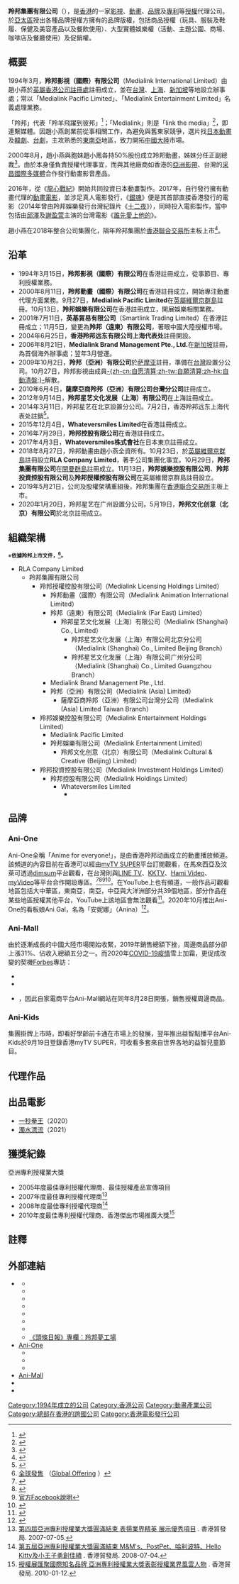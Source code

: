 {{NoteTA
|G1=UK Places
}}
{{Infobox Company 
| company_name = 羚邦集團有限公司
| company_name_en = Medialink Group Limited
| company_logo = Medialinklogo.png
| logo_caption = 企業LOGO<ref name=cuhk>{{cite web|author=|editor= |url=https://www.bschool.cuhk.edu.hk/chi/featured-stories/quality-entertainment-knows-no-boundaries-tc/|title=小燕飛躍化羚羊 精彩娛樂無邊界|work=[[香港中文大學商學院|香港中文大學商學院]]|date=2019-09-24|language=zh-hk|accessdate=|archive-date=|archive-url=|dead-url=}}</ref><ref>[https://anidb.net/creator/49335 Lovinia Chiu - Person (49335) - AniDB]</ref>
| company_type = [[上市公司|上市公司]]
| company_slogan = 
| trading_name = MediaLink
| market_information = {{hkex|2230}}
| foundation = 1994年3月15日（羚邦影視）<br />2000年8月11日（羚邦動畫）<br />2000年10月13日（羚邦娛樂）<br>2018年10月29日（羚邦集團）
| location = {{HKG}}[[油尖旺區|油尖旺區]][[尖沙咀|尖沙咀]][[麼地道|麼地道]]75號南洋中心一期十樓1001室
| founder = 趙小燕<ref>{{cite news|author=林子|editor=陈莉|url=http://www.bjnews.com.cn/finance/2018/12/03/527090.html|title=《流星花园》运营商拟IPO，“赵氏三姐妹”把控公司|work=[[新京报|新京报]]|date=2018-12-03|language=zh-cn|accessdate=2019-05-31|archive-date=2019-05-31|archive-url=https://web.archive.org/web/20190531003439/http://www.bjnews.com.cn/finance/2018/12/03/527090.html|dead-url=no}}</ref>
| key_people = 趙小燕{{small|（董事會主席兼行政總裁）}}<br>趙小鳳{{small|（執行董事）}}<br>趙小玲{{small|（人事行政財務主管）}}
| industry = 
| predecessor =
| products = 節目發行及專利授權代理
| capital = 
| revenue = 
| operating_income = 
| net_income = 
| num_employees = 99名
| accounting_period = 
| major_shareholder= RLA Company Limited 75%
| parent = 
| subsid = 見[[#組織架構|組織架構]]
| homepage = http://www.medialink.com.hk/
| footnotes ={{asof|2020|3|31}}
| width = 
}}
'''羚邦集團有限公司'''（{{lang-en|'''Medialink Group Limited'''}}），是[[香港|香港]]的一家[[影視|影視]]、[[動畫|動畫]]、[[品牌|品牌]]及[[專利|專利]]等[[授權_(法律)|授權]]代理公司。於[[亞太區|亞太區]]授出各種品牌授權方擁有的品牌版權，包括商品授權（玩具、服裝及鞋履、保健及美容產品以及餐飲使用）、大型實體娛樂權（活動、主題公園、商場、咖啡店及餐廳使用）及促銷權。

== 概要 ==
1994年3月，'''羚邦影視（國際）有限公司'''（Medialink International Limited）由趙小燕於[[英屬香港|英屬香港]][[公司註冊處|公司註冊處]]註冊成立，並在[[台灣|台灣]]、[[上海|上海]]、[[新加坡|新加坡]]等地設立辦事處；常以「Medialink Pacific Limited」、「Medialink Entertainment Limited」名義處理業務。

「羚邦」代表「羚羊飛躍到彼邦」{{r|cuhk}}<ref name=hd190521>{{cite news|author=|editor= |url=https://hd.stheadline.com/news/realtime/fin/1504794/即時-財經-新股速遞-羚邦-未來發展方向-將考慮學前卡通|title=【新股速遞】羚邦：未來發展方向 將考慮學前卡通|work=[[頭條日報|頭條日報]]|date=2019-05-21|language=zh-hk|accessdate=|archive-date=|archive-url=|dead-url=}}</ref>；「Medialink」則是「link the media」<ref>{{cite news|author=趙小燕|editor= |url=https://hd.stheadline.com/news/columns/1139/20191014/803534/專欄-羚邦夢工場-知產創意-商機無限|title=羚邦夢工場——知產創意 商機無限|work=[[頭條日報|頭條日報]]|date=2019-10-14|language=zh-hk|accessdate=|archive-date=|archive-url=|dead-url=}}</ref>，即連繫媒體。因趙小燕創業前從事相關工作，為避免與舊東家競爭，選片找[[日本動畫|日本動畫]]及[[韓劇|韓劇]]、[[台劇|台劇]]，主攻熟悉的[[東南亞|東南亞]]地區，致力開拓[[中國大陸|中國大陸]]市場{{r|cuhk}}。

2000年8月，趙小燕與胞妹趙小鳳各持50%股份成立羚邦動畫，姊妹分任正副總裁<ref>{{youtube|sFxFv85_jCk|【2014.11.21】小王子情境故事機 讓你走入書中 -udn tv|s=36}}<!--{{cite news|author=楊慈茵、陳君傑|url=https://video.udn.com/news/235221|title=小王子情境故事機 讓你走入書中|work=聯合影音網|date=2014-11-21|language=zh-tw}}--></ref>。由於本身僅負責授權代理事宜，而與其他廠商如香港的[[亞洲影帶|亞洲影帶]]、台灣的[[采昌國際多媒體|采昌國際多媒體]]合作發行動畫影音產品。

2016年，從《[[龍心戰紀|龍心戰紀]]》開始共同投資日本動畫製作。2017年，自行發行擁有動畫代理的[[動畫電影|動畫電影]]，並涉足真人電影發行，《[[銀魂_(2017年電影)|銀魂]]》便是其首部直接香港發行的電影（2014年曾由羚邦娛樂發行台灣紀錄片《[[十二夜_(台灣電影)|十二夜]]》），同時投入電影製作，當中包括由[[邱澤|邱澤]]及[[謝盈萱|謝盈萱]]主演的台灣電影《[[誰先愛上他的|誰先愛上他的]]》。

趙小燕在2018年整合公司集團化，隔年羚邦集團於[[香港聯合交易所|香港聯合交易所]]主板上市<ref>{{cite news|author=|editor=劉惠瓊|url=http://www.hkcna.hk/content/2019/0521/764083.shtml|title=組圖：影視劇發行商“羚邦集團”掛牌上市|work=香港新聞網|date=2019-05-21|language=zh-hk|accessdate=2019-05-31|archive-date=2019-05-31|archive-url=https://web.archive.org/web/20190531003439/http://www.hkcna.hk/content/2019/0521/764083.shtml|dead-url=no}}</ref>。

== 沿革 ==
*1994年3月15日，'''羚邦影視（國際）有限公司'''在香港註冊成立，從事節目、專利授權業務。
*2000年8月11日，'''羚邦動畫（國際）有限公司'''在香港註冊成立，開始專注動畫代理方面業務。9月27日，'''Medialink Pacific Limited'''在[[英屬維爾京群島|英屬維爾京群島]]註冊。10月13日，'''羚邦娛樂有限公司'''在香港註冊成立，開展娛樂相關業務。
*2001年7月11日，'''英基貿易有限公司'''（Smartlink Trading Limited）在香港註冊成立；11月5日，變更為'''羚邦（遠東）有限公司'''，著眼中國大陸授權市場。
*2004年6月25日，'''香港羚邦远东有限公司上海代表处'''註冊開設。<!--http://shjingan09802.11467.com/-->
*2006年8月21日，'''Medialink Brand Management Pte., Ltd.'''在[[新加坡|新加坡]]註冊，為首個海外辦事處；翌年3月營運。
*2009年10月2日，'''羚邦（亞洲）有限公司'''於[[萨摩亚|萨摩亚]]註冊，準備在[[台灣|台灣]]設置分公司。10月27日，羚邦影視由成員[[清盤|-{zh-cn:自愿清算;zh-tw:自願清算;zh-hk:自動清盤;}-]]解散。
*2010年6月4日，'''薩摩亞商羚邦（亞洲）有限公司台灣分公司'''註冊成立。
*2012年9月14日，'''羚邦星艺文化发展（上海）有限公司'''在上海註冊成立。
*2014年3月11日，羚邦星艺在北京設置分公司。7月2日，香港羚邦远东上海代表处註銷<ref>{{cite web|author=|editor=|url=http://shdata.gov.cn/servlet/FileDownload?fileId=2c90e4f34f21698c014f250f3cac0092&type=0&fileName=c98e9e75c86345cba4b113cf090c2063.xls&clientFilename=dbjgzxgg.xls|title=市局常驻代表机构注销公告|work=上海市政府数据服务网|date=|archiveurl=https://web.archive.org/web/20190531021107/http://webcache.googleusercontent.com/search?q=cache%3Ag1x2VgSpOTAJ%3Ashdata.gov.cn%2Fservlet%2FFileDownload%3FfileId%3D2c90e4f34f21698c014f250f3cac0092%26type%3D0%26fileName%3Dc98e9e75c86345cba4b113cf090c2063.xls%26clientFilename%3Ddbjgzxgg.xls|archivedate=2019-05-31|language=zh-cn|deadurl=yes|access-date=2019-05-31}}</ref>。
*2015年12月4日，'''Whateversmiles Limited'''在香港註冊成立。
*2016年7月29日，'''羚邦控股有限公司'''在香港註冊成立。
*2017年4月3日，'''Whateversmiles株式會社'''在日本東京註冊成立。
*2018年8月27日，羚邦動畫由趙小燕全資所有。10月23日，於[[英屬維爾京群島|英屬維爾京群島]]註冊設立'''RLA Company Limited'''，著手公司集團化事宜。10月29日，'''羚邦集團有限公司'''在[[開曼群島|開曼群島]]註冊成立。11月13日，'''羚邦娛樂控股有限公司'''、'''羚邦投資控股有限公司'''及'''羚邦授權控股有限公司'''在英屬維爾京群島註冊設立。
*2019年5月21日，公司及股權架構重組後，羚邦集團在[[香港聯合交易所|香港聯合交易所]]主板上市。
*2020年1月20日，羚邦星艺在广州設置分公司。5月19日，'''羚邦文化创意（北京）有限公司'''於北京註冊成立。

==組織架構==
<div class="notice metadata"  id="spoiler"><small>※'''依據羚邦上市文件，{{asof|2019|4|30}}<ref>[http://www3.hkexnews.hk/listedco/listconews/SEHK/2019/0430/LTN20190430064_C.pdf 全球發售] {{Wayback|url=http://www3.hkexnews.hk/listedco/listconews/SEHK/2019/0430/LTN20190430064_C.pdf |date=20190530163700 }}（[http://www3.hkexnews.hk/listedco/listconews/SEHK/2019/0430/LTN20190430063.pdf Global Offering] {{Wayback|url=http://www3.hkexnews.hk/listedco/listconews/SEHK/2019/0430/LTN20190430063.pdf |date=20190530163703 }}）</ref>。'''</small></div>
*RLA Company Limited
**羚邦集團有限公司
***羚邦授權控股有限公司（Medialink Licensing Holdings Limited）
****羚邦動畫（國際）有限公司（Medialink Animation International Limited）
****羚邦（遠東）有限公司（Medialink (Far East) Limited）
*****羚邦星艺文化发展（上海）有限公司（Medialink (Shanghai) Co., Limited）
******羚邦星艺文化发展（上海）有限公司北京分公司（Medialink (Shanghai) Co., Limited Beijing Branch） 
******羚邦星艺文化发展（上海）有限公司广州分公司（Medialink (Shanghai) Co., Limited Guangzhou Branch） 
****Medialink Brand Management Pte., Ltd.
****羚邦（亞洲）有限公司（Medialink (Asia) Limited）
*****薩摩亞商羚邦（亞洲）有限公司台灣分公司（Medialink (Asia) Limited Taiwan Branch）<!--於2010年成立，在薩摩亞的[[境外公司|境外公司]]。不論中國大陸或台灣，公司法均規定，外商公司中文名稱應標明其國籍。-->
***羚邦娛樂控股有限公司（Medialink Entertainment Holdings Limited）
****Medialink Pacific Limited
****羚邦娛樂有限公司（Medialink Entertainment Limited）
*****羚邦文化创意（北京）有限公司（Medialink Cultural & Creative (Beijing) Limited）
***羚邦投資控股有限公司（Medialink Investment Holdings Limited）
****羚邦控股有限公司（Medialink Holdings Limited）
*****Whateversmiles Limited
******{{nihongo|Whateversmiles株式會社|Whateversmiles株式会社}}

== 品牌 ==
=== Ani-One ===
Ani-One全稱「Anime for everyone!」，是由香港羚邦动画成立的動畫播放頻道。該頻道的內容目前在香港可以經由[[myTV_SUPER|myTV SUPER]]平台訂閱觀看，在馬來西亞及汶萊可透過[[dimsum|dimsum]]平台觀看，在台灣則與[[LINE_TV|LINE TV]]、[[KKTV|KKTV]]、[[Hami_Video|Hami Video]]、[[myVideo|myVideo]]等平台合作開設專區。<ref>{{cite news|url=http://www.kwongwah.com.my/?p=497054|title=涵盖时下最热门动漫 dimsum新增动画平台|date=2018-04-08|newspaper=光華日報|language=zh-my|access-date=2018-10-12|archive-url=https://web.archive.org/web/20181013014609/http://www.kwongwah.com.my/?p=497054|archive-date=2018-10-13|dead-url=yes}}</ref><ref>{{cite news|url=http://www.chinapress.com.my/20180410/dimsum新增-日本動畫頻道-2/|newspaper=[[中國報|中國報]]|title=dimsum新增 日本動畫頻道|date=2018-04-10|language=zh-my}}</ref><ref>[https://www.facebook.com/notes/ani-one/ani-one-動漫點播組合/2042167859352920/ 官方Facebook說明]</ref><ref>{{Cite web |url=https://www.linetv.tw/drama?area=ani_one |title=LINE TV的Ani-One專欄 |accessdate=2019-01-18 |archive-date=2019-01-19 |archive-url=https://web.archive.org/web/20190119121142/https://www.linetv.tw/drama?area=ani_one |dead-url=no }}</ref>。在YouTube上也有頻道，一般作品可觀看地區包括大中華區，東南亞，南亞，中亞與大洋洲部分共39個地區，部分作品在某些地區授權其他平台，YouTube上該地區會無法觀看<ref>{{cite web |title=Ani-One動漫專區 |url=https://www.youtube.com/channel/UC0wNSTMWIL3qaorLx0jie6A |website=YouTube |accessdate=2020-06-21 |archive-date=2020-07-02 |archive-url=https://web.archive.org/web/20200702062653/https://www.youtube.com/channel/UC0wNSTMWIL3qaorLx0jie6A |dead-url=no }}</ref>。2020年10月推出Ani-One的看板娘Ani Gal，名為「安妮娜」（Anina）<ref>{{facebook|AniGalAnina|Ani Gal}}</ref>。

=== Ani-Mall ===
由於逐漸成長的中國大陸市場開始收緊，2019年銷售總額下挫，周邊商品部分卻上漲31%、佔收入總額五分之一。而2020年[[2019冠状病毒病疫情|COVID-19疫情]]雪上加霜，更促成改變的契機<ref name=forbes>[[Forbes|Forbes]]專訪：
*{{cite news|author=Yue Wang|editor=|others= |url=https://www.forbes.com/sites/ywang/2020/07/13/anime-distributor-turns-to-merchandise-and-e-commerce-amid-pandemic-for-growth/#7c597f95120b|title=Anime Distributor Turns To Merchandise And E-Commerce Amid Pandemic For Growth|work=|date=2020-07-13|accessdate=|archive-date=|archive-url=|dead-url=|language=en}}
*{{cite news|author=Yue Wang (王悅)|editor=|others= Young (译) 、Joe (校)  |url=http://www.forbeschina.com/billionaires/50165|title=疫情之下，动画发行商向周边和电商业务要增长|work=|date=2020-07-14|accessdate=|archive-date=|archive-url=|dead-url=|language=zh-cn}}
*{{cite book|author=Yue Wang |editor={{lang|ja|上田裕資}}|others= |url=https://forbesjapan.com/articles/detail/35883|script-title=ja:香港のアニメ配給会社、女性経営者が語るコロナ後のチャンス|work=|date=2020-07-20|accessdate=|archive-date=|archive-url=|dead-url=|language=ja}}</ref>，因此自家電商平台Ani-Mall網站在同年8月28日開張，銷售授權周邊商品。

=== Ani-Kids ===
集團掛牌上市時，即看好學齡前卡通在市場上的發展{{r|hd190521}}，翌年推出益智點播平台Ani-Kids於9月19日登錄香港myTV SUPER，可收看多套來自世界各地的益智兒童節目。

==代理作品==
{{See also|:Category:羚邦國際代理日本動畫作品}}

== 出品電影 ==
*[[一秒拳王|一秒拳王]]（2020）
*[[濁水漂流|濁水漂流]]（2021）

== 獲獎紀錄 ==
;亞洲專利授權業大獎
*2005年度最佳專利授權代理商、最佳授權產品宣傳項目
*2007年度最佳專利授權代理商<ref>[http://www.hktdc.com/info/mi/a/tdcnews/tc/1X006VNS/1/%E9%A6%99%E6%B8%AF%E8%B2%BF%E7%99%BC%E5%B1%80%E6%96%B0%E8%81%9E/%E7%AC%AC%E5%9B%9B%E5%B1%86%E4%BA%9E%E6%B4%B2%E5%B0%88%E5%88%A9%E6%8E%88%E6%AC%8A%E6%A5%AD%E5%A4%A7%E7%8D%8E%E5%9C%93%E6%BB%BF%E7%B5%90%E6%9D%9F-Br-%E8%A1%A8%E6%8F%9A%E6%A5%AD%E7%95%8C%E7%B2%BE%E8%8B%B1-%E5%B1%95%E7%A4%BA%E5%84%AA%E7%A7%80%E9%A0%85%E7%9B%AE.htm 第四屆亞洲專利授權業大獎圓滿結束 表揚業界精英 展示優秀項目] {{Wayback|url=http://www.hktdc.com/info/mi/a/tdcnews/tc/1X006VNS/1/%E9%A6%99%E6%B8%AF%E8%B2%BF%E7%99%BC%E5%B1%80%E6%96%B0%E8%81%9E/%E7%AC%AC%E5%9B%9B%E5%B1%86%E4%BA%9E%E6%B4%B2%E5%B0%88%E5%88%A9%E6%8E%88%E6%AC%8A%E6%A5%AD%E5%A4%A7%E7%8D%8E%E5%9C%93%E6%BB%BF%E7%B5%90%E6%9D%9F-Br-%E8%A1%A8%E6%8F%9A%E6%A5%AD%E7%95%8C%E7%B2%BE%E8%8B%B1-%E5%B1%95%E7%A4%BA%E5%84%AA%E7%A7%80%E9%A0%85%E7%9B%AE.htm |date=20160304192558 }}. 香港貿發局. 2007-07-05.</ref>
*2008年度最佳專利授權代理商<ref>[http://www.hktdc.com/info/mi/a/tdcnews/tc/1X0044I6/1/%E9%A6%99%E6%B8%AF%E8%B2%BF%E7%99%BC%E5%B1%80%E6%96%B0%E8%81%9E/%E7%AC%AC%E4%BA%94%E5%B1%86%E4%BA%9E%E6%B4%B2%E5%B0%88%E5%88%A9%E6%8E%88%E6%AC%8A%E6%A5%AD%E5%A4%A7%E7%8D%8E%E5%9C%93%E6%BB%BF%E7%B5%90%E6%9D%9F-Br-M-M-S-PostPet-%E5%93%88%E5%88%A9%E6%B3%A2%E7%89%B9-Hello-Kitty%E5%8F%8A%E5%B0%8F%E7%8E%8B%E5%AD%90%E5%8B%87%E5%89%B5%E4%BD%B3%E7%B8%BE.htm 第五屆亞洲專利授權業大獎圓滿結束 M&M's、PostPet、哈利波特、Hello Kitty及小王子勇創佳績] {{Wayback|url=http://www.hktdc.com/info/mi/a/tdcnews/tc/1X0044I6/1/%E9%A6%99%E6%B8%AF%E8%B2%BF%E7%99%BC%E5%B1%80%E6%96%B0%E8%81%9E/%E7%AC%AC%E4%BA%94%E5%B1%86%E4%BA%9E%E6%B4%B2%E5%B0%88%E5%88%A9%E6%8E%88%E6%AC%8A%E6%A5%AD%E5%A4%A7%E7%8D%8E%E5%9C%93%E6%BB%BF%E7%B5%90%E6%9D%9F-Br-M-M-S-PostPet-%E5%93%88%E5%88%A9%E6%B3%A2%E7%89%B9-Hello-Kitty%E5%8F%8A%E5%B0%8F%E7%8E%8B%E5%AD%90%E5%8B%87%E5%89%B5%E4%BD%B3%E7%B8%BE.htm |date=20160305075149 }}. 香港貿發局. 2008-07-04.</ref>
*2010年度最佳專利授權代理商、香港傑出市場推廣大獎<ref>[http://www.hktdc.com/fair/hklicensingshow-tc/s/4008-For_Press/%E9%A6%99%E6%B8%AF%E8%B2%BF%E7%99%BC%E5%B1%80%E9%A6%99%E6%B8%AF%E5%9C%8B%E9%9A%9B%E6%8E%88%E6%AC%8A%E5%B1%95/%E6%96%B0%E8%81%9E%E7%A8%BF2010%E5%B9%B41%E6%9C%8812%E6%97%A5.html 授權展匯聚國際知名品牌 亞洲專利授權業大獎表彰授權業界風雲人物] {{Wayback|url=http://www.hktdc.com/fair/hklicensingshow-tc/s/4008-For_Press/%E9%A6%99%E6%B8%AF%E8%B2%BF%E7%99%BC%E5%B1%80%E9%A6%99%E6%B8%AF%E5%9C%8B%E9%9A%9B%E6%8E%88%E6%AC%8A%E5%B1%95/%E6%96%B0%E8%81%9E%E7%A8%BF2010%E5%B9%B41%E6%9C%8812%E6%97%A5.html |date=20160305075155 }}. 香港貿發局. 2010-01-12.</ref>

==註釋==
{{reflist|2}}

== 外部連結 ==
{{Commonscat|Medialink Group}}
*{{Official}} {{Wayback|url=https://medialinkgroupltd.com.hk|date=20190530163725}} {{en}}{{zh-hant}}{{zh-cn}}
**{{Facebook|287174657971796|MediaLink}}
**{{Facebook|MediaLink-Taiwan-1570172573215608|MediaLink Taiwan}} 
**{{Instagram|medialinkhk}}
**{{Twitter|Medialinkhk|香港羚邦}}
**{{Sinaweibo|medialink|香港羚邦}}
**{{Sinaweibo|3797046522|羚邦星艺}}
**{{bilibili|user=402328562|羚邦动漫}}{{zh-cn}}
** [https://hd.stheadline.com/news/columns/1139/專欄-羚邦夢工場-趙小燕 《頭條日報》專欄：羚邦夢工場] 
*[http://www.ani-one.com.hk/ Ani-One] {{Wayback|url=http://www.ani-one.com.hk/ |date=20160816093412 }}
**{{facebook|ani1Asia|Ani-One Asia}}
**{{facebook|anionehk|Ani-One HK}}
**{{facebook|ani1TW|Ani-One Taiwan}}
*[https://www.ani-mall.asia/ Ani-Mall]
*{{facebook|AniKidsZone|Ani-Kids}}
* {{hkmdb company|5836}}

{{日本動畫版權代理企業}}
{{DEFAULTSORT:Medialink}}
[[Category:1994年成立的公司|Category:1994年成立的公司]]
[[Category:香港公司|Category:香港公司]]
[[Category:動畫產業公司|Category:動畫產業公司]]
[[Category:總部在香港的跨國公司|Category:總部在香港的跨國公司]]
[[Category:香港電影發行公司|Category:香港電影發行公司]]
